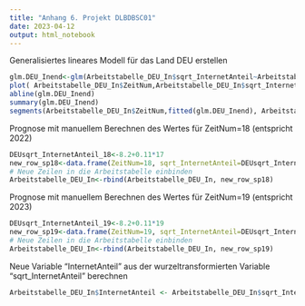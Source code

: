 ```yaml
---
title: "Anhang 6. Projekt DLBDBSC01"
date: 2023-04-12
output: html_notebook
---
```

Generalisiertes lineares Modell für das Land DEU erstellen
```r
glm.DEU_Inend<-glm(Arbeitstabelle_DEU_In$sqrt_InternetAnteil~Arbeitstabelle_DEU_In$ZeitNum)
plot( Arbeitstabelle_DEU_In$ZeitNum,Arbeitstabelle_DEU_In$sqrt_InternetAnteil)
abline(glm.DEU_Inend)
summary(glm.DEU_Inend)
segments(Arbeitstabelle_DEU_In$ZeitNum,fitted(glm.DEU_Inend), Arbeitstabelle_DEU_In$ZeitNum,Arbeitstabelle_DEU_In$sqrt_InternetAnteil)
```
Prognose mit manuellem Berechnen des Wertes für ZeitNum=18 (entspricht 2022)
```r
DEUsqrt_InternetAnteil_18<-8.2+0.11*17
new_row_sp18<-data.frame(ZeitNum=18, sqrt_InternetAnteil=DEUsqrt_InternetAnteil_18)
# Neue Zeilen in die Arbeitstabelle einbinden
Arbeitstabelle_DEU_In<-rbind(Arbeitstabelle_DEU_In, new_row_sp18)
```
Prognose mit manuellem Berechnen des Wertes für ZeitNum=19 (entspricht 2023)
```r
DEUsqrt_InternetAnteil_19<-8.2+0.11*19
new_row_sp19<-data.frame(ZeitNum=19, sqrt_InternetAnteil=DEUsqrt_InternetAnteil_19)
# Neue Zeilen in die Arbeitstabelle einbinden
Arbeitstabelle_DEU_In<-rbind(Arbeitstabelle_DEU_In, new_row_sp19)
```
Neue Variable "InternetAnteil" aus der wurzeltransformierten Variable "sqrt_InternetAnteil" berechnen
```r
Arbeitstabelle_DEU_In$InternetAnteil <- Arbeitstabelle_DEU_In$sqrt_InternetAnteil*Arbeitstabelle_DEU_In$sqrt_InternetAnteil
```

